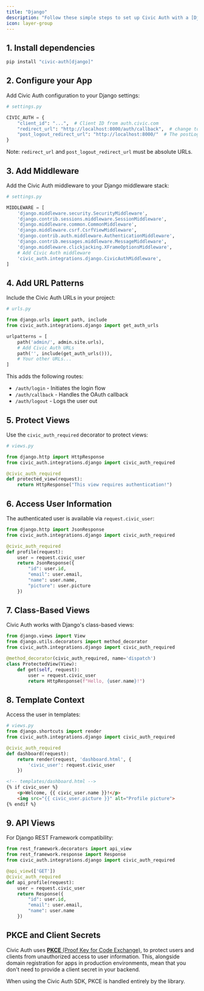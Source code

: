 ```yaml
---
title: "Django"
description: "Follow these simple steps to set up Civic Auth with a [Django](https://www.djangoproject.com/) backend (a working example is available in the [github repo](https://github.com/civicteam/civic-auth-py/tree/main/examples/django))."
icon: layer-group
---
```




## 1. Install dependencies

```bash
pip install "civic-auth[django]"
```

## 2. Configure your App

Add Civic Auth configuration to your Django settings:

```python
# settings.py

CIVIC_AUTH = {
    "client_id": "...",  # Client ID from auth.civic.com
    "redirect_url": "http://localhost:8000/auth/callback",  # change to your domain when deploying
    "post_logout_redirect_url": "http://localhost:8000/"  # The postLogoutRedirectUrl is the URL where the user will be redirected after successfully logging out from Civic's auth server.
}
```

Note: `redirect_url` and `post_logout_redirect_url` must be absolute URLs.

## 3. Add Middleware

Add the Civic Auth middleware to your Django middleware stack:

```python
# settings.py

MIDDLEWARE = [
    'django.middleware.security.SecurityMiddleware',
    'django.contrib.sessions.middleware.SessionMiddleware',
    'django.middleware.common.CommonMiddleware',
    'django.middleware.csrf.CsrfViewMiddleware',
    'django.contrib.auth.middleware.AuthenticationMiddleware',
    'django.contrib.messages.middleware.MessageMiddleware',
    'django.middleware.clickjacking.XFrameOptionsMiddleware',
    # Add Civic Auth middleware
    'civic_auth.integrations.django.CivicAuthMiddleware',
]
```

## 4. Add URL Patterns

Include the Civic Auth URLs in your project:

```python
# urls.py

from django.urls import path, include
from civic_auth.integrations.django import get_auth_urls

urlpatterns = [
    path('admin/', admin.site.urls),
    # Add Civic Auth URLs
    path('', include(get_auth_urls())),
    # Your other URLs...
]
```

This adds the following routes:
- `/auth/login` - Initiates the login flow
- `/auth/callback` - Handles the OAuth callback
- `/auth/logout` - Logs the user out

## 5. Protect Views

Use the `civic_auth_required` decorator to protect views:

```python
# views.py

from django.http import HttpResponse
from civic_auth.integrations.django import civic_auth_required

@civic_auth_required
def protected_view(request):
    return HttpResponse("This view requires authentication!")
```

## 6. Access User Information

The authenticated user is available via `request.civic_user`:

```python
from django.http import JsonResponse
from civic_auth.integrations.django import civic_auth_required

@civic_auth_required
def profile(request):
    user = request.civic_user
    return JsonResponse({
        "id": user.id,
        "email": user.email,
        "name": user.name,
        "picture": user.picture
    })
```

## 7. Class-Based Views

Civic Auth works with Django's class-based views:

```python
from django.views import View
from django.utils.decorators import method_decorator
from civic_auth.integrations.django import civic_auth_required

@method_decorator(civic_auth_required, name='dispatch')
class ProtectedView(View):
    def get(self, request):
        user = request.civic_user
        return HttpResponse(f"Hello, {user.name}!")
```

## 8. Template Context

Access the user in templates:

```python
# views.py
from django.shortcuts import render
from civic_auth.integrations.django import civic_auth_required

@civic_auth_required
def dashboard(request):
    return render(request, 'dashboard.html', {
        'civic_user': request.civic_user
    })
```

```html
<!-- templates/dashboard.html -->
{% if civic_user %}
    <p>Welcome, {{ civic_user.name }}!</p>
    <img src="{{ civic_user.picture }}" alt="Profile picture">
{% endif %}
```

## 9. API Views

For Django REST Framework compatibility:

```python
from rest_framework.decorators import api_view
from rest_framework.response import Response
from civic_auth.integrations.django import civic_auth_required

@api_view(['GET'])
@civic_auth_required
def api_profile(request):
    user = request.civic_user
    return Response({
        "id": user.id,
        "email": user.email,
        "name": user.name
    })
```

## PKCE and Client Secrets

Civic Auth uses [**PKCE** (Proof Key for Code Exchange)](https://oauth.net/2/pkce/), to protect users and clients from unauthorized access to user information. This, alongside domain registration for apps in production environments, mean that you don't need to provide a client secret in your backend.

When using the Civic Auth SDK, PKCE is handled entirely by the library.